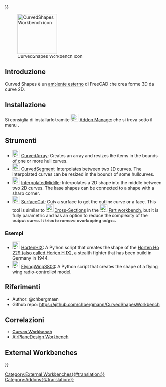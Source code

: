 <languages/>
{{UnfinishedDocu{{#translation:}}}}

[[File:CurvedShapes_workbench_icon.svg|thumb|128px|CurvedShapes Workbench icon]]

{{TOCright}}

==Introduzione==

<div class="mw-translate-fuzzy">
Curved Shapes è un [[external workbenches/it|ambiente esterno]] di FreeCAD che crea forme 3D da curve 2D.
</div> 

==Installazione==

<div class="mw-translate-fuzzy">
Si consiglia di installarlo tramite [[Image:Std_AddonMgr.svg|24px|link=Std_AddonMgr]] [[Std_AddonMgr/it|Addon Manager]] che si trova sotto il menu {{MenuCommand|Strumenti → Addon Manager}}.
</div>

==Strumenti==

* [[Image:CurvedShapes_CurvedArray.svg|24px|link=CurvedShapes_CurvedArray]] [[CurvedShapes_CurvedArray|CurvedArray]]: Creates an array and resizes the items in the bounds of one or more hull curves.
* [[Image:CurvedShapes_CurvedSegment.svg|24px|link=CurvedShapes_CurvedSegment]] [[CurvedShapes_CurvedSegment|CurvedSegment]]: Interpolates between two 2D curves. The interpolated curves can be resized in the bounds of some hullcurves.
* [[Image:CurvedShapes_InterpolatedMiddle.svg|24px|link=CurvedShapes_InterpolatedMiddle]] [[CurvedShapes_InterpolatedMiddle|InterpolatedMiddle]]: Interpolates a 2D shape into the middle between two 2D curves. The base shapes can be connected to a shape with a sharp corner.
* [[Image:CurvedShapes_SurfaceCut.svg|24px|link=CurvedShapes_SurfaceCut]] [[CurvedShapes_SurfaceCut|SurfaceCut]]: Cuts a surface to get the outline curve or a face. This tool is similar to [[Image:Part_CrossSections.svg|24px]]  [[Part_CrossSections|Cross-Sections]] in the [[Image:Workbench_Part.svg|24px]] [[Part_Workbench|Part workbench]], but it is fully parametric and has an option to reduce the complexity of the output curve. It tries to remove overlapping edges.

=== Esempi ===

* [[Image:CurvedShapes_HortenHIX.svg|24px|link=CurvedShapes_HortenHIX]] [[CurvedShapes_HortenHIX|HortenHIX]]: A Python script that creates the shape of the [https://en.wikipedia.org/wiki/Horten_Ho_229 Horten Ho 229 (also called Horten H IX)], a stealth fighter that has been build in Germany in 1944.
* [[Image:CurvedShapes_FlyingWingS800.svg|24px|link=CurvedShapes_FlyingWingS800]] [[CurvedShapes_FlyingWingS800|FlyingWingS800]]: A Python script that creates the shape of a flying wing radio-controlled model.

==Riferimenti==

* Author: @chbergmann
* Github repo: https://github.com/chbergmann/CurvedShapesWorkbench

==Correlazioni==

* [[Curves_Workbench|Curves Workbench]]
* [https://github.com/FredsFactory/FreeCAD_AirPlaneDesign AirPlaneDesign Workbench]

==External Workbenches==

[[Category:External Workbenches{{#translation:}}]]
[[Category:Addons{{#translation:}}]]
{{Userdocnavi{{#translation:}}}}